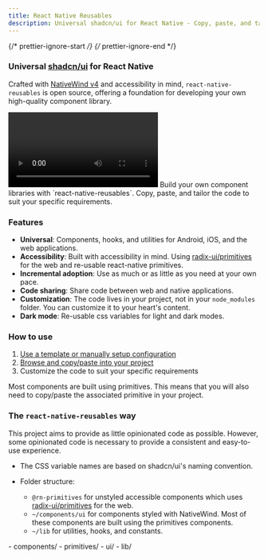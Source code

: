 ```yaml
---
title: React Native Reusables
description: Universal shadcn/ui for React Native - Copy, paste, and tailor components to suit your specific requirements.
---
```


{/* prettier-ignore-start */}
{/* prettier-ignore-end */}


### Universal [shadcn/ui](https://ui.shadcn.com) for React Native

Crafted with [NativeWind v4](https://www.nativewind.dev/v4/overview) and accessibility in mind, `react-native-reusables` is open source, offering a foundation for developing your own high-quality component library.

<video controls>
  <source src="https://github.com/mrzachnugent/react-native-reusables/assets/63797719/ae7e074f-05a4-4568-b71a-f1e0be13650d" type="video/mp4" />
  Your browser does not support the video tag.
</video>

<Card title="Purpose">
  Build your own component libraries with `react-native-reusables`. Copy, paste, and tailor the code to suit your specific requirements. 
</Card>

### Features
- **Universal**: Components, hooks, and utilities for Android, iOS, and the web applications.
- **Accessibility**: Built with accessibility in mind. Using [radix-ui/primitives](https://www.radix-ui.com/primitives) for the web and re-usable react-native primitives.
- **Incremental adoption**: Use as much or as little as you need at your own pace.
- **Code sharing**: Share code between web and native applications.
- **Customization**: The code lives in your project, not in your `node_modules` folder. You can customize it to your heart's content.
- **Dark mode**: Re-usable css variables for light and dark modes.

### How to use

1. [Use a template or manually setup configuration](/getting-started/initial-setup)
2. [Browse and copy/paste into your project](/components/accordion)
3. Customize the code to suit your specific requirements

<Aside>
  Most components are built using primitives. This means that you will also need to copy/paste the associated primitive in your project.
</Aside>

### The `react-native-reusables` way

This project aims to provide as little opinionated code as possible. However, some opinionated code is necessary to provide a consistent and easy-to-use experience.

- The CSS variable names are based on shadcn/ui's naming convention.
- Folder structure:

  - `@rn-primitives` for unstyled accessible components which uses [radix-ui/primitives](https://www.radix-ui.com/primitives) for the web.
  - `~/components/ui` for components styled with NativeWind. Most of these components are built using the primitives components.
  - `~/lib` for utilities, hooks, and constants.

<FileTree>
    - components/
      - primitives/
      - ui/
    - lib/
</FileTree>
